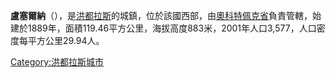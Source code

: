 '''盧塞爾納'''（{{lang-es|Lucerna}}），是[[洪都拉斯|洪都拉斯]]的城鎮，位於該國西部，由[[奧科特佩克省|奧科特佩克省]]負責管轄，始建於1889年，面積119.46平方公里，海拔高度883米，2001年人口3,577，人口密度每平方公里29.94人。

{{coord|14|33|N|88|56|W|display=title|region:HN_type:city_source:GNS-enwiki}}

{{Honduras-geo-stub}}
[[Category:洪都拉斯城市|Category:洪都拉斯城市]]